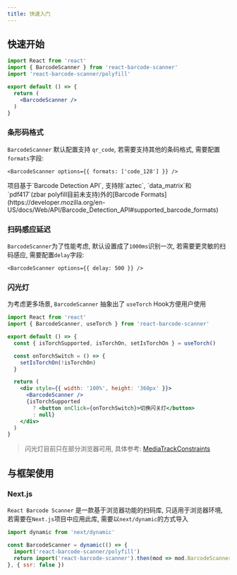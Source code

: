 ```yaml
---
title: 快速入门
---
```



## 快速开始

```jsx
import React from 'react'
import { BarcodeScanner } from 'react-barcode-scanner'
import 'react-barcode-scanner/polyfill'

export default () => {
  return (
    <BarcodeScanner />
  )
}
```

### 条形码格式
`BarcodeScanner` 默认配置支持 `qr_code`, 若需要支持其他的条码格式, 需要配置`formats`字段:

```tsx
<BarcodeScanner options={{ formats: ['code_128'] }} /> 
```

<Callout type="warning" emoji="⚠️">
  项目基于`Barcode Detection API`, 支持除`aztec`, `data_matrix`和`pdf417`(zbar polyfill目前未支持)外的[Barcode Formats](https://developer.mozilla.org/en-US/docs/Web/API/Barcode_Detection_API#supported_barcode_formats)
</Callout>

### 扫码感应延迟
`BarcodeScanner`为了性能考虑, 默认设置成了`1000ms`识别一次, 若需要更灵敏的扫码感应, 需要配置`delay`字段:

```tsx
<BarcodeScanner options={{ delay: 500 }} />
```

### 闪光灯
为考虑更多场景, `BarcodeScanner` 抽象出了 `useTorch` Hook方便用户使用

```jsx
import React from 'react'
import { BarcodeScanner, useTorch } from 'react-barcode-scanner'

export default () => {
  const { isTorchSupported, isTorchOn, setIsTorchOn } = useTorch()

  const onTorchSwitch = () => {
    setIsTorchOn(!isTorchOn)
  }

  return (
    <div style={{ width: '100%', height: '360px' }}>
      <BarcodeScanner />
      {isTorchSupported
        ? <button onClick={onTorchSwitch}>切换闪关灯</button>
        : null}
    </div>
  )
}
```

> 闪光灯目前只在部分浏览器可用, 具体参考: [MediaTrackConstraints](https://developer.mozilla.org/en-US/docs/Web/API/MediaTrackConstraints#torch)

## 与框架使用

### Next.js

`React Barcode Scanner` 是一款基于浏览器功能的扫码库, 只适用于浏览器环境, 若需要在`Next.js`项目中应用此库, 需要以`next/dynamic`的方式导入

```jsx
import dynamic from 'next/dynamic'

const BarcodeScanner = dynamic(() => {
  import('react-barcode-scanner/polyfill')
  return import('react-barcode-scanner').then(mod => mod.BarcodeScanner)
}, { ssr: false })
```
